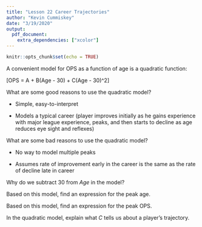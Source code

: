 ```yaml
---
title: "Lesson 22 Career Trajectories"
author: "Kevin Cummiskey"
date: "3/19/2020"
output:
  pdf_document:
    extra_dependencies: ["xcolor"]
---
```


```r
knitr::opts_chunk$set(echo = TRUE)
```

A convenient model for OPS as a function of age is a quadratic function:

\[OPS = A + B(Age - 30) + C(Age - 30)^2\]

What are some good reasons to use the quadratic model?

\color{red}

* Simple, easy-to-interpret

* Models a typical career (player improves initially as he gains experience with major league experience, peaks, and then starts to decline as age reduces eye sight and reflexes)

\color{black}

What are some bad reasons to use the quadratic model?

\color{red}

* No way to model multiple peaks

* Assumes rate of improvement early in the career is the same as the rate of decline late in career

\color{black}

Why do we subtract 30 from $Age$ in the model?
\vspace{1in}

Based on this model, find an expression for the peak age. 
\vspace{1.5in}

Based on this model, find an expression for the peak OPS.
\vspace{1.5in}

In the quadratic model, explain what $C$ tells us about a player's trajectory.
\vspace{1.5in}


